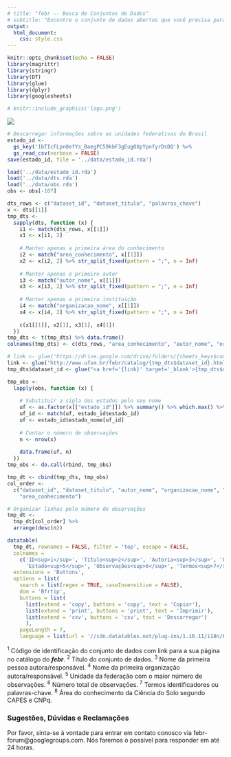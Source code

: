 ```yaml
---
# title: "febr -- Busca de Conjuntos de Dados"
# subtitle: "Encontre o conjunto de dados abertos que você precisa para desenvolver seu estudo. Conheça outros conjuntos de dados e veja como estão relacionados ao estudo que você pretende desenvolver."
output: 
  html_document:
    css: style.css
---
```


<!-- <hr> -->

```r
knitr::opts_chunk$set(echo = FALSE)
library(magrittr)
library(stringr)
library(DT)
library(glue)
library(dplyr)
library(googlesheets)
```

```r
# knitr::include_graphics('logo.png')
```

<a href="http://www.ufsm.br/febr/" target="_blank">
<img src="logo.png" style="border:none;max-width:100%;">
</a>

```r
# Descarregar informações sobre as unidades federativas do Brasil
estado_id <-
  gs_key('1bTIcFLpnOefYs_BaegPC59kbF3gEugOXpYpnfyrDsDQ') %>% 
  gs_read_csv(verbose = FALSE)
save(estado_id, file = '../data/estado_id.rda')
```

```r
load('../data/estado_id.rda')
load('../data/dts.rda')
load('../data/obs.rda')
obs <- obs[-107]
```

```r
dts_rows <- c("dataset_id", "dataset_titulo", "palavras_chave") 
x <- dts[[1]]
tmp_dts <- 
  sapply(dts, function (x) {
    i1 <- match(dts_rows, x[[1]])
    x1 <- x[i1, 2]
    
    # Manter apenas a primeira área do conhecimento
    i2 <- match("area_conhecimento", x[[1]])
    x2 <- x[i2, 2] %>% str_split_fixed(pattern = ";", n = Inf)
    
    # Manter apenas o primeiro autor
    i3 <- match("autor_nome", x[[1]])
    x3 <- x[i3, 2] %>% str_split_fixed(pattern = ";", n = Inf)
    
    # Manter apenas a primeira instituição
    i4 <- match("organizacao_nome", x[[1]])
    x4 <- x[i4, 2] %>% str_split_fixed(pattern = ";", n = Inf)
    
    c(x1[[1]], x2[1], x3[1], x4[1])
  })
tmp_dts <- t(tmp_dts) %>% data.frame()
colnames(tmp_dts) <- c(dts_rows, "area_conhecimento", "autor_nome", "organizacao_nome")
```

```r
# link <- glue('https://drive.google.com/drive/folders/{sheets_keys$compartilha}')
link <- glue('http://www.ufsm.br/febr/catalog/{tmp_dts$dataset_id}.html')
tmp_dts$dataset_id <- glue("<a href='{link}' target='_blank'>{tmp_dts$dataset_id}</a>")
```

```r
tmp_obs <-
  lapply(obs, function (x) {
    
    # Substituir a sigla dos estados pelo seu nome
    uf <- as.factor(x[["estado_id"]]) %>% summary() %>% which.max() %>% names()
    uf_id <- match(uf, estado_id$estado_id)
    uf <- estado_id$estado_nome[uf_id]
    
    # Contar o número de observações
    n <- nrow(x)
    
    data.frame(uf, n)
  })
tmp_obs <- do.call(rbind, tmp_obs)
```

```r
tmp_dt <- cbind(tmp_dts, tmp_obs)
col_order <- 
  c("dataset_id", "dataset_titulo", "autor_nome", "organizacao_nome", "uf", "n", "palavras_chave",
    "area_conhecimento")

# Organizar linhas pelo número de observações
tmp_dt <- 
  tmp_dt[col_order] %>% 
  arrange(desc(n))
```

```r
datatable(
  tmp_dt, rownames = FALSE, filter = 'top', escape = FALSE,
  colnames = 
    c('ID<sup>1</sup>', 'Título<sup>2</sup>', 'Autoria<sup>3</sup>', 'Organização<sup>4</sup>',
      'Estado<sup>5</sup>', 'Observações<sup>6</sup>', 'Termos<sup>7</sup>', 'Área<sup>8</sup>'),
  extensions = 'Buttons',
  options = list(
    search = list(regex = TRUE, caseInsensitive = FALSE),
    dom = 'Bfrtip',
    buttons = list(
      list(extend = 'copy', buttons = 'copy', text = 'Copiar'),
      list(extend = 'print', buttons = 'print', text = 'Imprimir'),
      list(extend = 'csv', buttons = 'csv', text = 'Descarregar')
      ),
    pageLength = 7,
    language = list(url = '//cdn.datatables.net/plug-ins/1.10.11/i18n/Portuguese-Brasil.json')))
```

^1^ Código de identificação do conjunto de dados com link para a sua página no catálogo do ***febr***. ^2^ Título do conjunto de dados. ^3^ Nome da primeira pessoa autora/responsável. ^4^ Nome da primeira organização autora/responsável. ^5^ Unidade da federação com o maior número de observações. ^6^ Número total de observações. ^7^ Termos identificadores ou palavras-chave. ^8^ Área do conhecimento da Ciência do Solo segundo CAPES e CNPq.

### Sugestões, Dúvidas e Reclamações {-}

Por favor, sinta-se à vontade para entrar em contato conosco via febr-forum@googlegroups.com. Nós faremos o possível para responder em até 24 horas.
